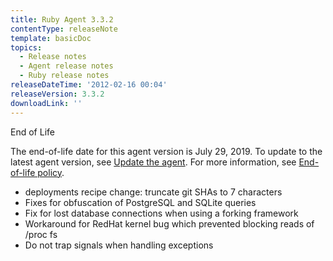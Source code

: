 ```yaml
---
title: Ruby Agent 3.3.2
contentType: releaseNote
template: basicDoc
topics:
  - Release notes
  - Agent release notes
  - Ruby release notes
releaseDateTime: '2012-02-16 00:04'
releaseVersion: 3.3.2
downloadLink: ''
---
```


End of Life

The end-of-life date for this agent version is July 29, 2019. To update to the latest agent version, see [Update the agent](/docs/agents/manage-apm-agents/installation/update-new-relic-agent). For more information, see [End-of-life policy](/docs/agents/manage-apm-agents/maintenance/new-relic-agent-plugin-end-life-policy).

*   deployments recipe change: truncate git SHAs to 7 characters
*   Fixes for obfuscation of PostgreSQL and SQLite queries
*   Fix for lost database connections when using a forking framework
*   Workaround for RedHat kernel bug which prevented blocking reads of /proc fs
*   Do not trap signals when handling exceptions